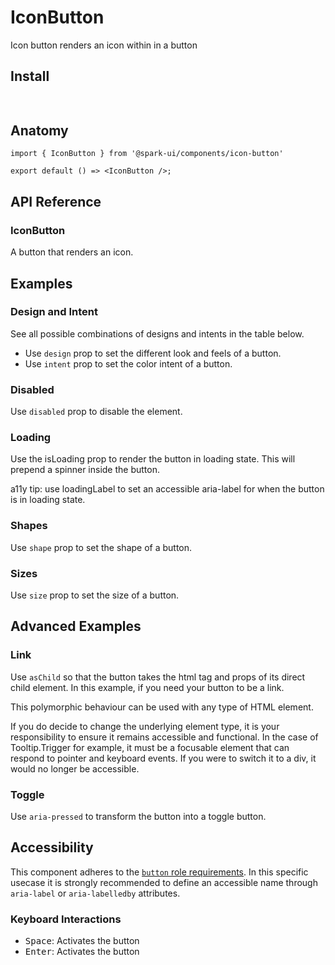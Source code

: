 
<Meta of={stories} />

# IconButton

Icon button renders an icon within in a button

<Canvas of={stories.Default} />

## Install

```sh
npm install @spark-ui/components
```

## Anatomy

```tsx
import { IconButton } from '@spark-ui/components/icon-button'

export default () => <IconButton />;
```

## API Reference

### IconButton

A button that renders an icon.

<ArgTypes of={IconButton} />

## Examples

### Design and Intent

See all possible combinations of designs and intents in the table below.
- Use `design` prop to set the different look and feels of a button.
- Use `intent` prop to set the color intent of a button.

<Canvas of={stories.DesignAndIntentTable} />

### Disabled

Use `disabled` prop to disable the element.

<Canvas of={stories.Disabled} />

### Loading

Use the isLoading prop to render the button in loading state. This will prepend a spinner inside the button.

a11y tip: use loadingLabel to set an accessible aria-label for when the button is in loading state.

<Canvas of={stories.Loading} />

### Shapes

Use `shape` prop to set the shape of a button.

<Canvas of={stories.Shapes} />

### Sizes

Use `size` prop to set the size of a button.

<Canvas of={stories.Sizes} />

## Advanced Examples

### Link

Use `asChild` so that the button takes the html tag and props of its direct child element.
In this example, if you need your button to be a link.

This polymorphic behaviour can be used with any type of HTML element.

<Callout kind="warning">
  If you do decide to change the underlying element type, it is your responsibility to ensure it
  remains accessible and functional. In the case of Tooltip.Trigger for example, it must be a
  focusable element that can respond to pointer and keyboard events. If you were to switch it to a
  div, it would no longer be accessible.
</Callout>

<Canvas of={stories.Link} />

### Toggle

Use `aria-pressed` to transform the button into a toggle button.

<Canvas of={stories.Toggle} />

## Accessibility

<A11yReport of="icon-button" />

This component adheres to the [`button` role requirements](https://www.w3.org/WAI/ARIA/apg/patterns/button). In this specific usecase it is strongly recommended to define an accessible name through `aria-label` or `aria-labelledby` attributes.

### Keyboard Interactions

- <Kbd>Space</Kbd>: Activates the button
- <Kbd>Enter</Kbd>: Activates the button
